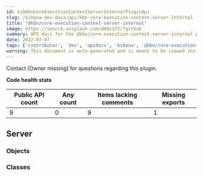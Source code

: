 ```yaml
---
id: kibKbnCoreExecutionContextServerInternalPluginApi
slug: /kibana-dev-docs/api/kbn-core-execution-context-server-internal
title: "@kbn/core-execution-context-server-internal"
image: https://source.unsplash.com/400x175/?github
summary: API docs for the @kbn/core-execution-context-server-internal plugin
date: 2022-07-07
tags: ['contributor', 'dev', 'apidocs', 'kibana', '@kbn/core-execution-context-server-internal']
warning: This document is auto-generated and is meant to be viewed inside our experimental, new docs system. Reach out in #docs-engineering for more info.
---
```




Contact [Owner missing] for questions regarding this plugin.

**Code health stats**

| Public API count  | Any count | Items lacking comments | Missing exports |
|-------------------|-----------|------------------------|-----------------|
| 9 | 0 | 9 | 1 |

## Server

### Objects
<DocDefinitionList data={kbnCoreExecutionContextServerInternalObj.server.objects}/>

### Classes
<DocDefinitionList data={kbnCoreExecutionContextServerInternalObj.server.classes}/>

